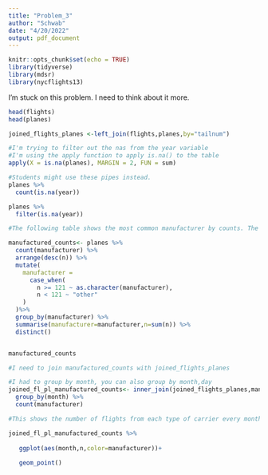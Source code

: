---
title: "Problem_3"
author: "Schwab"
date: "4/20/2022"
output: pdf_document
---

```{r setup, include=FALSE}
knitr::opts_chunk$set(echo = TRUE)
library(tidyverse)
library(mdsr)
library(nycflights13)

```

I'm stuck on this problem. I need to think about it more. 

```{r }
head(flights)
head(planes)

joined_flights_planes <-left_join(flights,planes,by="tailnum")
```

```{r part_a}


#I'm trying to filter out the nas from the year variable
#I'm using the apply function to apply is.na() to the table
apply(X = is.na(planes), MARGIN = 2, FUN = sum)

#Students might use these pipes instead. 
planes %>%
  count(is.na(year))

planes %>%
  filter(is.na(year))

```

```{r part_b}
#The following table shows the most common manufacturer by counts. The case_when() checks to see if the count is larger or smaller than 121 and renames the manufacturer variable appropriately. 

manufactured_counts<- planes %>%
  count(manufacturer) %>%
  arrange(desc(n)) %>%
  mutate(
    manufacturer = 
      case_when(
        n >= 121 ~ as.character(manufacturer),
        n < 121 ~ "other" 
    )
  )%>%
  group_by(manufacturer) %>%
  summarise(manufacturer=manufacturer,n=sum(n)) %>%
  distinct()


manufactured_counts


```

```{r part_c}
#I need to join manufactured_counts with joined_flights_planes 

#I had to group by month, you can also group by month,day 
joined_fl_pl_manufactured_counts<- inner_join(joined_flights_planes,manufactured_counts,by="manufacturer") %>%
  group_by(month) %>%
  count(manufacturer)

#This shows the number of flights from each type of carrier every month. I think this answers the question. 

joined_fl_pl_manufactured_counts %>%
   
   ggplot(aes(month,n,color=manufacturer))+
   
   geom_point()
   
```

```{r part_c}

```